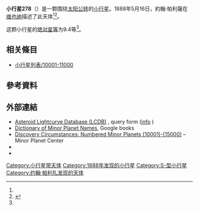 {{Infobox planet
 | minorplanet     = yes
 | name            = 278 Paulina
 | background      = #D6D6D6
 | image = 
 | image_size      = 
 | caption         =
 | discovery_ref   =  <ref name="MPC-object" />
 | discoverer      = [[約翰·帕利薩|約翰·帕利薩]]
 | discovery_site  = [[维也纳|维也纳]]
 | discovered      = 1888年5月16日
 | mpc_name        = 278 Paulina
 | alt_names       = 278 Paulina
 | pronounced      = 
 | named_after     = <ref name="MPC-object" />
 | mp_category     = [[主帶小行星|主帶小行星]] <ref name="MPC-object" /><ref name="jpldata" />
 | orbit_ref       = <ref name="a">[http://ssd.jpl.nasa.gov/sbdb.cgi?sstr=278 278] {{Wayback|url=http://ssd.jpl.nasa.gov/sbdb.cgi?sstr=278 |date=20210209063415 }}，小行星數據庫瀏覽器（JPL Small-Body Database Browser）－[[美国国家航空航天局|美国国家航空航天局]]喷气推进实验室</ref>
 | epoch           = 2018-03-23.0（[[儒略日|JD]] 2458200.5）
 | uncertainty     = 0
 | observation_arc = 
 | aphelion = {{convert|3.120|AU|km|3|abbr=on|lk=out}}
 | perihelion      = {{convert|2.3924726|AU|km|3|abbr=on}}
 | semimajor       = 2.7562706
 | eccentricity    = 0.1319892
 | period          = 4.58[[儒略年|yr]]
 | mean_anomaly    = 173.99162[[度|°]]
 | mean_motion     = {{Deg2DMS|0.21538780|sup=ms}} / day
 | inclination     = 7.81762
 | asc_node        = 62.00101°
 | arg_peri        = 139.64050
 | mean_diameter   = 
 | rotation        = 
 | albedo          =
 | spectral_type   =
 | abs_magnitude   = 9.4<ref name="jpldata" />
}}
'''小行星278'''（{{lang-en|278 Paulina}}）是一颗围绕[[太阳|太阳]][[公转|公转]]的[[小行星|小行星]]。1888年5月16日，約翰·帕利薩在[[维也纳|维也纳]]描述了此天体<ref name="a" /><ref>{{cite news|title=小行星列表|url=http://cfa-www.harvard.edu/iau/lists/NumberedMPs.txt|accessdate=2018-10-19|newspaper=哈佛大学|archive-date=2008-05-17|archive-url=https://web.archive.org/web/20080517010638/http://cfa-www.harvard.edu/iau/lists/NumberedMPs.txt|dead-url=no}}</ref>。

这颗小行星的[[绝对星等|绝对星等]]为9.4等<ref name="a" />。

== 相关條目 ==
*[[小行星列表/10001-11000|小行星列表/10001-11000]]

== 參考資料 ==
{{reflist|refs=

<ref name="jpldata">{{cite web
 |type         = 2018-01-26 last obs.
 |title        = JPL Small-Body Database Browser:278 Paulina-278 Paulina
 |url          = https://ssd.jpl.nasa.gov/sbdb.cgi?sstr=278
 |publisher    = [[Jet_Propulsion_Laboratory|Jet Propulsion Laboratory]]
 |accessdate   = 28 March 2018
 |archive-date = 2021-02-09
 |archive-url  = https://web.archive.org/web/20210209063415/https://ssd.jpl.nasa.gov/sbdb.cgi?sstr=278
 |dead-url     = no
}}</ref>

<ref name="MPC-object">{{cite web
  |title      = 278 Paulina
  |work      = Minor Planet Center
  |url      = https://www.minorplanetcenter.net/db_search/show_object?object_id=278
  |accessdate      = 28 March 2018
  |archive-date      = 2016-03-04
  |archive-url      = https://web.archive.org/web/20160304114600/http://minorplanetcenter.net/db_search/show_object?object_id=278
  |dead-url      = no
  }}</ref>

}}

==  外部連結 ==
* [http://www.minorplanet.info/PHP/lcdbsummaryquery.php Asteroid Lightcurve Database (LCDB)] {{Wayback|url=http://www.minorplanet.info/PHP/lcdbsummaryquery.php |date=20171210173955 }}, query form ([http://www.minorplanet.info/lightcurvedatabase.html info] {{Wayback|url=http://www.minorplanet.info/lightcurvedatabase.html |date=20171216050541 }})
* [https://books.google.com/books?id=aeAg1X7afOoC&pg Dictionary of Minor Planet Names], Google books
* [http://www.minorplanetcenter.net/iau/lists/NumberedMPs010001.html Discovery Circumstances: Numbered Minor Planets (10001)-(15000)] {{Wayback|url=http://www.minorplanetcenter.net/iau/lists/NumberedMPs010001.html |date=20180612162317 }} – Minor Planet Center
* {{AstDys|278}}
* {{JPL small body}}

{{Minor Planet Number|[[小行星277|小行星277]]|[[小行星279|小行星279]]}}
{{小天体}}

[[Category:小行星带天体|Category:小行星带天体]]
[[Category:1888年发现的小行星|Category:1888年发现的小行星]]
[[Category:S-型小行星|Category:S-型小行星]]
[[Category:约翰·帕利扎发现的天体|Category:约翰·帕利扎发现的天体]]